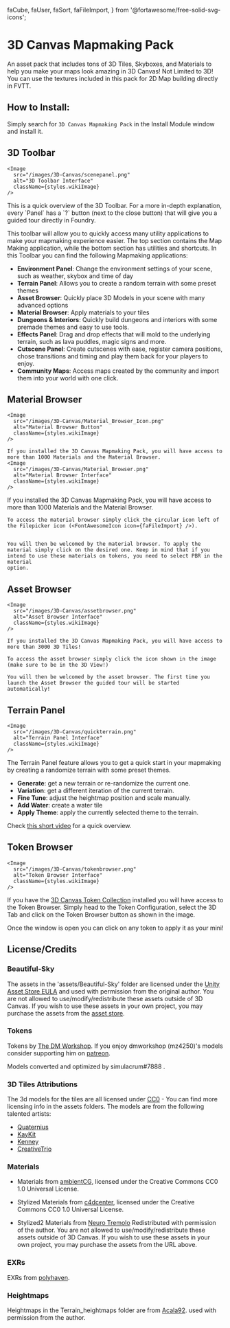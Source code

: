   faCube,
  faUser,
  faSort,
  faFileImport,
} from '@fortawesome/free-solid-svg-icons';

# 3D Canvas Mapmaking Pack

<ModuleInfo />
An asset pack that includes tons of 3D Tiles, Skyboxes, and Materials to help you
make your maps look amazing in 3D Canvas!

<Callout type='info' emoji='ℹ️'>
  Not Limited to 3D! You can use the textures included in this pack for 2D Map
  building directly in FVTT.
</Callout>

## How to Install:

Simply search for `3D Canvas Mapmaking Pack` in the Install Module window and install it.

## 3D Toolbar

    <Image
      src="/images/3D-Canvas/scenepanel.png"
      alt="3D Toolbar Interface"
      className={styles.wikiImage}
    />
<Callout type='info' emoji='ℹ️'>
  This is a quick overview of the 3D Toolbar. For a more in-depth explanation, every `Panel` has a `?` button (next to the close button) that will give you a guided tour directly in Foundry.
</Callout>

This toolbar will allow you to quickly access many utility applications to make your mapmaking experience easier.
The top section contains the Map Making application, while the bottom section has utilities and shortcuts. In this Toolbar you can find the following Mapmaking applications:

- **Environment Panel**: Change the environment settings of your scene, such as weather, skybox and time of day
- **Terrain Panel**: Allows you to create a random terrain with some preset themes
- **Asset Browser**: Quickly place 3D Models in your scene with many advanced options
- **Material Browser**: Apply materials to your tiles
- **Dungeons & Interiors**: Quickly build dungeons and interiors with some premade themes and easy to use tools.
- **Effects Panel**: Drag and drop effects that will mold to the underlying terrain, such as lava puddles, magic signs and more.
- **Cutscene Panel**: Create cutscenes with ease, register camera positions, chose transitions and timing and play them back for your players to enjoy.
- **Community Maps**: Access maps created by the community and import them into your world with one click.


## Material Browser

    <Image
      src="/images/3D-Canvas/Material_Browser_Icon.png"
      alt="Material Browser Button"
      className={styles.wikiImage}
    />

    If you installed the 3D Canvas Mapmaking Pack, you will have access to more than 1000 Materials and the Material Browser.
    <Image
      src="/images/3D-Canvas/Material_Browser.png"
      alt="Material Browser Interface"
      className={styles.wikiImage}
    />

If you installed the 3D Canvas Mapmaking Pack, you will have access to more than 1000 Materials and the Material Browser.

    To access the material browser simply click the circular icon left of the Filepicker icon (<FontAwesomeIcon icon={faFileImport} />).


    You will then be welcomed by the material browser. To apply the material simply click on the desired one. Keep in mind that if you intend to use these materials on tokens, you need to select PBR in the material
    option.

## Asset Browser
    <Image
      src="/images/3D-Canvas/assetbrowser.png"
      alt="Asset Browser Interface"
      className={styles.wikiImage}
    />

    If you installed the 3D Canvas Mapmaking Pack, you will have access to more than 3000 3D Tiles!

    To access the asset browser simply click the icon shown in the image (make sure to be in the 3D View!)

    You will then be welcomed by the asset browser. The first time you launch the Asset Browser the guided tour will be started automatically!

## Terrain Panel

    <Image
      src="/images/3D-Canvas/quickterrain.png"
      alt="Terrain Panel Interface"
      className={styles.wikiImage}
    />
The Terrain Panel feature allows you to get a quick start in your mapmaking by creating a randomize terrain with some preset themes.

- **Generate**: get a new terrain or re-randomize the current one.
- **Variation**: get a different iteration of the current terrain.
- **Fine Tune**: adjust the heightmap position and scale manually.
- **Add Water**:  create a water tile
- **Apply Theme**: apply the currently selected theme to the terrain.

Check [this short video](https://youtu.be/xRoKgdBipKU) for a quick overview.

## Token Browser

    <Image
      src="/images/3D-Canvas/tokenbrowser.png"
      alt="Token Browser Interface"
      className={styles.wikiImage}
    />

If you have the [3D Canvas Token Collection](./canvas3dcompendium) installed you will have access to the Token Browser.
Simply head to the Token Configuration, select the 3D Tab and click on the Token Browser button as shown in the image.

Once the window is open you can click on any token to apply it as your mini!

## License/Credits

### Beautiful-Sky

The assets in the 'assets/Beautiful-Sky' folder are licensed under the [Unity Asset Store EULA](https://unity3d.com/legal/as_terms) and used with permission from the original author.
You are not allowed to use/modify/redistribute these assets outside of 3D Canvas.
If you wish to use these assets in your own project, you may purchase the assets from the [asset store](https://assetstore.unity.com/packages/2d/textures-materials/sky/beautiful-sky-208439).

### Tokens

Tokens by [The DM Workshop](https://www.shapeways.com/shops/dmworkshop). If you enjoy dmworkshop (mz4250)'s models consider supporting him on [patreon](https://www.patreon.com/mz4250).

Models converted and optimized by simulacrum#7888 <FontAwesomeIcon icon={faDiscord}/>.

### 3D Tiles Attributions

The 3d models for the tiles are all licensed under [CC0](https://creativecommons.org/publicdomain/zero/1.0/) - You can find more licensing info in the assets folders.
The models are from the following talented artists:

- [Quaternius](https://quaternius.com/)
- [KayKit](https://kaylousberg.com/game-assets)
- [Kenney](https://kenney.nl/)
- [CreativeTrio](https://creativetrio.art/)

### Materials

- Materials from [ambientCG](http://ambientCG.com), licensed under the Creative Commons CC0 1.0 Universal License.

- Stylized Materials from [c4dcenter](https://c4dcenter.com/simple-licensing/), licensed under the Creative Commons CC0 1.0 Universal License.

- Stylized2 Materials from [Neuro Tremolo](https://www.artstation.com/marketplace/p/eW0K/stylized-pbr-textures-bundle)
  Redistributed with permission of the author.
  You are not allowed to use/modify/redistribute these assets outside of 3D Canvas.
  If you wish to use these assets in your own project, you may purchase the assets from the URL above.

### EXRs

EXRs from [polyhaven](https://polyhaven.com/).

### Heightmaps

Heightmaps in the Terrain_heightmaps folder are from [Acala92](https://www.deviantart.com/acala92). used with permission from the author.
